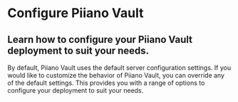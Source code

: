 # Configure Piiano Vault

## Learn how to configure your Piiano Vault deployment to suit your needs.

By default, Piiano Vault uses the default server configuration settings. If you would like to customize the behavior of Piiano Vault, you can override any of the default settings. This provides you with a range of options to configure your deployment to suit your needs.



<DocCardList items={useCurrentSidebarCategory().items}/>
